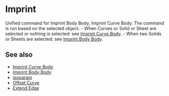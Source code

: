 
# Imprint

<Reference shortcut="Shift + I" command="Imprint" button="" />

Unified command for Imprint Body Body, Imprint Curve Body. The command is run based on the selected object.
     - When Curves or Solid or Sheet are selected or nothing is selected: see [Imprint Curve Body](./imprint-curve-body).
     - When two Solids or Sheets are selected: see [Imprint Body Body](./imprint-body-body).

## See also
- [Imprint Curve Body](./imprint-curve-body)
- [Imprint Body Body](./imprint-body-body)
- [isoparam](./isoparam)
- [Offset Curve](./offset-curve)
- [Extend Edge](./extend-edge)






